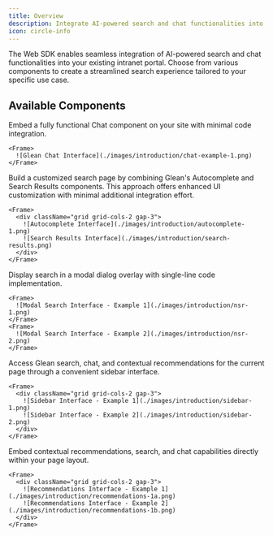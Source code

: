 ```yaml
---
title: Overview
description: Integrate AI-powered search and chat functionalities into your intranet portal using Glean's Web SDK components
icon: circle-info
---
```


The Web SDK enables seamless integration of AI-powered search and chat functionalities into your existing intranet portal. Choose from various components to create a streamlined search experience tailored to your specific use case.

## Available Components

<CardGroup cols={1}>
  <Card
    title="Glean Chat"
    icon="chat"
    iconSet="glean"
    href="./components/chat">
    Embed a fully functional Chat component on your site with minimal code integration.

    <Frame>
      ![Glean Chat Interface](./images/introduction/chat-example-1.png)
    </Frame>

  </Card>

  <Card
    title="Autocomplete + Search Page"
    icon="Search"
    href="./components/autocomplete">
    Build a customized search page by combining Glean's Autocomplete and Search Results components. This approach offers enhanced UI customization with minimal additional integration effort.

    <Frame>
      <div className="grid grid-cols-2 gap-3">
        ![Autocomplete Interface](./images/introduction/autocomplete-1.png)
        ![Search Results Interface](./images/introduction/search-results.png)
      </div>
    </Frame>

  </Card>

  <Card
    title="Modal Search"
    icon="Maximize"
    href="./components/modal-search">
    Display search in a modal dialog overlay with single-line code implementation.

    <Frame>
      ![Modal Search Interface - Example 1](./images/introduction/nsr-1.png)
    </Frame>
    <Frame>
      ![Modal Search Interface - Example 2](./images/introduction/nsr-2.png)
    </Frame>

  </Card>

  <Card
    title="Sidebar Search"
    icon="Sidebar"
    href="./components/sidebar">
    Access Glean search, chat, and contextual recommendations for the current page through a convenient sidebar interface.

    <Frame>
      <div className="grid grid-cols-2 gap-3">
        ![Sidebar Interface - Example 1](./images/introduction/sidebar-1.png)
        ![Sidebar Interface - Example 2](./images/introduction/sidebar-2.png)
      </div>
    </Frame>

  </Card>

  <Card
    title="Recommendations Component"
    icon="Zap"
    href="./components/recommendations">
    Embed contextual recommendations, search, and chat capabilities directly within your page layout.

    <Frame>
      <div className="grid grid-cols-2 gap-3">
        ![Recommendations Interface - Example 1](./images/introduction/recommendations-1a.png)
        ![Recommendations Interface - Example 2](./images/introduction/recommendations-1b.png)
      </div>
    </Frame>

  </Card>
</CardGroup>
